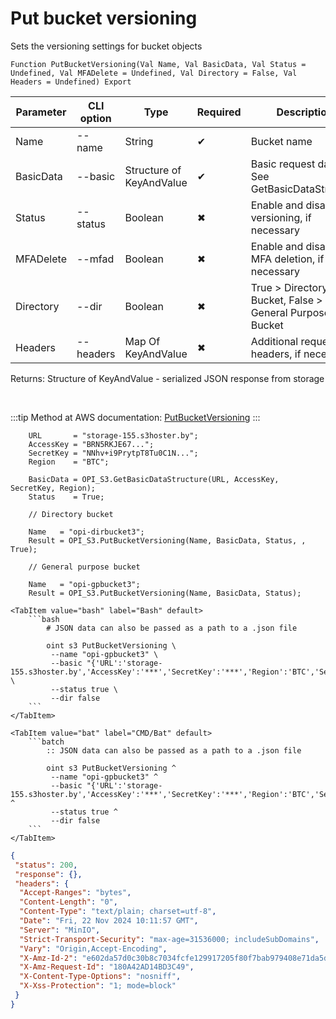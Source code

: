 ﻿---
sidebar_position: 10
---


# Put bucket versioning
 Sets the versioning settings for bucket objects



`Function PutBucketVersioning(Val Name, Val BasicData, Val Status = Undefined, Val MFADelete = Undefined, Val Directory = False, Val Headers = Undefined) Export`

  | Parameter | CLI option | Type | Required | Description |
  |-|-|-|-|-|
  | Name | --name | String | &#x2714; | Bucket name |
  | BasicData | --basic | Structure of KeyAndValue | &#x2714; | Basic request data. See GetBasicDataStructure |
  | Status | --status | Boolean | &#x2716; | Enable and disable versioning, if necessary |
  | MFADelete | --mfad | Boolean | &#x2716; | Enable and disable MFA deletion, if necessary |
  | Directory | --dir | Boolean | &#x2716; | True > Directory Bucket, False > General Purpose Bucket |
  | Headers | --headers | Map Of KeyAndValue | &#x2716; | Additional request headers, if necessary |

  
  Returns:  Structure of KeyAndValue - serialized JSON response from storage

<br/>

:::tip
Method at AWS documentation: [PutBucketVersioning](https://docs.aws.amazon.com/AmazonS3/latest/API/API_PutBucketVersioning.html)
:::
<br/>


```bsl title="1C:Enterprise/OneScript code example"
    URL       = "storage-155.s3hoster.by";
    AccessKey = "BRN5RKJE67...";
    SecretKey = "NNhv+i9PrytpT8Tu0C1N...";
    Region    = "BTC";

    BasicData = OPI_S3.GetBasicDataStructure(URL, AccessKey, SecretKey, Region);
    Status    = True;

    // Directory bucket

    Name   = "opi-dirbucket3";
    Result = OPI_S3.PutBucketVersioning(Name, BasicData, Status, , True);

    // General purpose bucket

    Name   = "opi-gpbucket3";
    Result = OPI_S3.PutBucketVersioning(Name, BasicData, Status);
```
 

 <Tabs>
  
    <TabItem value="bash" label="Bash" default>
        ```bash
            # JSON data can also be passed as a path to a .json file
            
            oint s3 PutBucketVersioning \
             --name "opi-gpbucket3" \
             --basic "{'URL':'storage-155.s3hoster.by','AccessKey':'***','SecretKey':'***','Region':'BTC','Service':'s3'}" \
             --status true \
             --dir false
        ```
    </TabItem>
  
    <TabItem value="bat" label="CMD/Bat" default>
        ```batch
            :: JSON data can also be passed as a path to a .json file
            
            oint s3 PutBucketVersioning ^
             --name "opi-gpbucket3" ^
             --basic "{'URL':'storage-155.s3hoster.by','AccessKey':'***','SecretKey':'***','Region':'BTC','Service':'s3'}" ^
             --status true ^
             --dir false
        ```
    </TabItem>
</Tabs>


```json title="Result"
{
 "status": 200,
 "response": {},
 "headers": {
  "Accept-Ranges": "bytes",
  "Content-Length": "0",
  "Content-Type": "text/plain; charset=utf-8",
  "Date": "Fri, 22 Nov 2024 10:11:57 GMT",
  "Server": "MinIO",
  "Strict-Transport-Security": "max-age=31536000; includeSubDomains",
  "Vary": "Origin,Accept-Encoding",
  "X-Amz-Id-2": "e602da57d0c30b8c7034fcfe129917205f80f7bab979408e71da5d1441c85e79",
  "X-Amz-Request-Id": "180A42AD14BD3C49",
  "X-Content-Type-Options": "nosniff",
  "X-Xss-Protection": "1; mode=block"
 }
}
```

